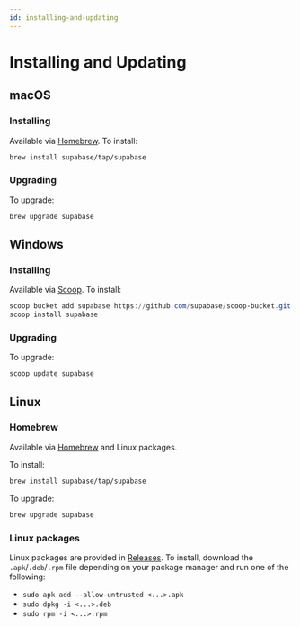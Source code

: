 ```yaml
---
id: installing-and-updating
---
```


# Installing and Updating

## macOS

### Installing

Available via [Homebrew](https://brew.sh). To install:

```sh
brew install supabase/tap/supabase
```

### Upgrading

To upgrade:

```sh
brew upgrade supabase
```

## Windows

### Installing

Available via [Scoop](https://scoop.sh). To install:

```powershell
scoop bucket add supabase https://github.com/supabase/scoop-bucket.git
scoop install supabase
```

### Upgrading

To upgrade:

```powershell
scoop update supabase
```

## Linux

### Homebrew

Available via [Homebrew](https://brew.sh) and Linux packages.

To install:

```sh
brew install supabase/tap/supabase
```

To upgrade:

```sh
brew upgrade supabase
```

### Linux packages

Linux packages are provided in [Releases](https://github.com/supabase/cli/releases).
To install, download the `.apk`/`.deb`/`.rpm` file depending on your package manager
and run one of the following:

- `sudo apk add --allow-untrusted <...>.apk`
- `sudo dpkg -i <...>.deb`
- `sudo rpm -i <...>.rpm`
